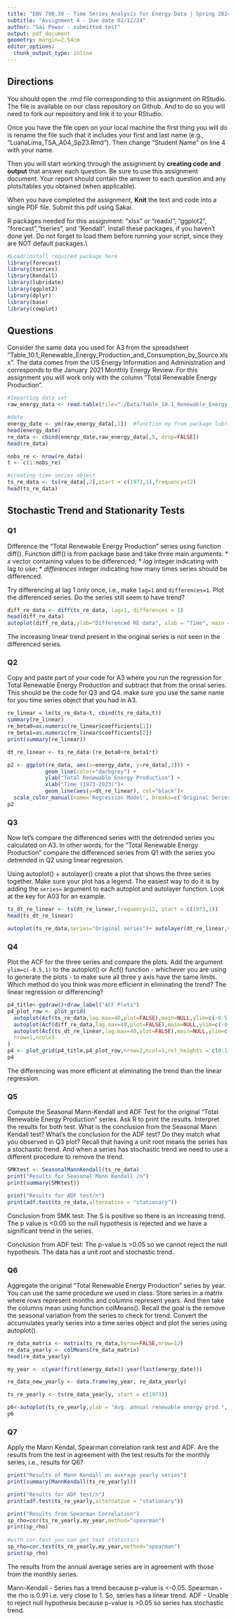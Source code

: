 ```yaml
---
title: "ENV 790.30 - Time Series Analysis for Energy Data | Spring 2024"
subtitle: "Assignment 4 - Due date 02/12/24"
author: "Sai Powar - submitted test"
output: pdf_document
geometry: margin=2.54cm
editor_options: 
  chunk_output_type: inline
---
```

  
## Directions
  
You should open the .rmd file corresponding to this assignment on RStudio. The file is available on our class repository on Github. And to do so you will need to fork our repository and link it to your RStudio.  

Once you have the file open on your local machine the first thing you will do is rename the file such that it includes your first and last name (e.g., "LuanaLima_TSA_A04_Sp23.Rmd"). Then change "Student Name" on line 4 with your name. 

Then you will start working through the assignment by  **creating code and output** that answer each question. Be sure to use this assignment document. Your report should contain the answer to each question and any plots/tables you obtained (when applicable).

When you have completed the assignment, **Knit** the text and code into a single PDF file. Submit this pdf using Sakai. 

R packages needed for this assignment: "xlsx" or "readxl", "ggplot2", "forecast","tseries", and "Kendall". Install these packages, if you haven't done yet. Do not forget to load them before running your script, since they are NOT default packages.\\

```r
#Load/install required package here
library(forecast)
library(tseries)
library(Kendall)
library(lubridate)
library(ggplot2)
library(dplyr)
library(base)
library(cowplot)
```

## Questions 

Consider the same data you used for A3 from the spreadsheet "Table_10.1_Renewable_Energy_Production_and_Consumption_by_Source.xlsx". The data comes from the US Energy Information and Administration and corresponds to the January 2021 Monthly Energy Review. For this assignment you will work only with the column "Total Renewable Energy Production". 

```r
#Importing data set
raw_energy_data <- read.table(file="./Data/Table_10.1_Renewable_Energy_Production_and_Consumption_by_Source.csv", header=TRUE,dec = ".",sep=",",stringsAsFactors = TRUE)

#date
energy_date <- ym(raw_energy_data[,1])  #function my from package lubridate
head(energy_date)
re_data <- cbind(energy_date,raw_energy_data[,5, drop=FALSE])
head(re_data)

nobs_re <- nrow(re_data)
t <- c(1:nobs_re)

#creating time series object
ts_re_data <- ts(re_data[,2],start = c(1973,1),frequency=12)
head(ts_re_data)

```

## Stochastic Trend and Stationarity Tests

### Q1
Difference the "Total Renewable Energy Production" series using function diff(). Function diff() is from package base and take three main arguments:
* *x* vector containing values to be differenced;
* *lag* integer indicating with lag to use;
* *differences* integer indicating how many times series should be differenced.

Try differencing at lag 1 only once, i.e., make `lag=1` and `differences=1`. Plot the differenced series. Do the series still seem to have trend?

```r
diff_re_data <- diff(ts_re_data, lag=1, differences = 1)
head(diff_re_data)
autoplot(diff_re_data,ylab="Differenced RE data", xlab = "Time", main = "Total Renewable Energy Production - Differenced Series")
```
The increasing linear trend present in the original series is not seen in the differenced series. 


### Q2
Copy and paste part of your code for A3 where you run the regression for Total Renewable Energy Production and subtract that from the orinal series. This should be the code for Q3 and Q4. make sure you use the same name for you time series object that you had in A3.

```r

re_linear = lm(ts_re_data~t, cbind(ts_re_data,t))  
summary(re_linear)
re_beta0=as.numeric(re_linear$coefficients[1])  
re_beta1=as.numeric(re_linear$coefficients[2])
print(summary(re_linear))

dt_re_linear <- ts_re_data-(re_beta0+re_beta1*t)

p2 <- ggplot(re_data, aes(x=energy_date, y=re_data[,2])) +
            geom_line(color="darkgrey") +
            ylab("Total Renewable Energy Production") +
            xlab("Time (1973-2023)")+
            geom_line(aes(y=dt_re_linear), col="black")+
  scale_color_manual(name='Regression Model', breaks=c('Original Series', 'Detrended Series'), values=c('Original Series'='darkgrey', 'Detrended Series'='black'))
p2

```

### Q3
Now let's compare the differenced series with the detrended series you calculated on A3. In other words, for the "Total Renewable Energy Production" compare the differenced series from Q1 with the series you detrended in Q2 using linear regression. 

Using autoplot() + autolayer() create a plot that shows the three series together. Make sure your plot has a legend. The easiest way to do it is by adding the `series=` argument to each autoplot and autolayer function. Look at the key for A03 for an example. 

```r
ts_dt_re_linear <- ts(dt_re_linear,frequency=12, start = c(1973,1))
head(ts_dt_re_linear)

autoplot(ts_re_data,series="Original series")+ autolayer(dt_re_linear,series="Detrended series")+autolayer(diff_re_data,series="Differenced series")+ylab("")+ggtitle("Renewable Energy Production Series")

```

### Q4
Plot the ACF for the three series and compare the plots. Add the argument `ylim=c(-0.5,1)` to the autoplot() or Acf() function - whichever you are using to generate the plots - to make sure all three y axis have the same limits. Which method do you think was more efficient in eliminating the trend? The linear regression or differencing?

```r
p4_title<-ggdraw()+draw_label("ACF Plots")
p4_plot_row <- plot_grid(
  autoplot(Acf(ts_re_data,lag.max=40,plot=FALSE),main=NULL,ylim=c(-0.5,1),ylab = "Original Series"),
  autoplot(Acf(diff_re_data,lag.max=40,plot=FALSE),main=NULL,ylim=c(-0.5,1),ylab = "Differenced Series"),
  autoplot(Acf(ts_dt_re_linear,lag.max=40,plot=FALSE),main=NULL,ylim=c(-0.5,1),ylab = "Detrended Series"),
  nrow=1,ncol=3
)
p4 <- plot_grid(p4_title,p4_plot_row,nrow=2,ncol=1,rel_heights = c(0.1,1))
p4
```

The differencing was more efficient at eliminating the trend than the linear regression. 


### Q5
Compute the Seasonal Mann-Kendall and ADF Test for the original "Total Renewable Energy Production" series. Ask R to print the results. Interpret the results for both test. What is the conclusion from the Seasonal Mann Kendall test? What's the conclusion for the ADF test? Do they match what you observed in Q3 plot? Recall that having a unit root means the series has a stochastic trend. And when a series has stochastic trend we need to use a different procedure to remove the trend.

```r
SMKtest <- SeasonalMannKendall(ts_re_data)
print("Results for Seasonal Mann Kendall /n")
print(summary(SMKtest))

print("Results for ADF test/n")
print(adf.test(ts_re_data,alternative = "stationary"))

```
Conclusion from SMK test: The S is positive so there is an increasing trend. The p value is <0.05 so the null hypothesis is rejected and we have a significant trend in the series. 

Conclusion from ADF test: The p-value is >0.05 so we cannot reject the null hypothesis. The data has a unit root and stochastic trend. 

### Q6
Aggregate the original "Total Renewable Energy Production" series by year. You can use the same procedure we used in class. Store series in a matrix where rows represent months and columns represent years. And then take the columns mean using function colMeans(). Recall the goal is the remove the seasonal variation from the series to check for trend. Convert the accumulates yearly series into a time series object and plot the series using autoplot().

```r

re_data_matrix <- matrix(ts_re_data,byrow=FALSE,nrow=12)
re_data_yearly <- colMeans(re_data_matrix)
head(re_data_yearly)

my_year <- c(year(first(energy_date)):year(last(energy_date)))

re_data_new_yearly <- data.frame(my_year, re_data_yearly)

ts_re_yearly <- ts(re_data_yearly, start = c(1973))

p6<-autoplot(ts_re_yearly,ylab = "Avg. annual renewable energy prod.", xlab = "Time")
p6


```

### Q7
Apply the Mann Kendal, Spearman correlation rank test and ADF. Are the results from the test in agreement with the test results for the monthly series, i.e., results for Q6?

```r
print("Results of Mann Kendall on average yearly series")
print(summary(MannKendall(ts_re_yearly)))

print("Results for ADF test/n")
print(adf.test(ts_re_yearly,alternative = "stationary"))

print("Results from Spearman Correlation")
sp_rho=cor(ts_re_yearly,my_year,method="spearman")
print(sp_rho)
 
#with cor.test you can get test statistics
sp_rho=cor.test(ts_re_yearly,my_year,method="spearman")
print(sp_rho)
```

The results from the annual average series are in agreement with those from the monthly series. 

Mann-Kendall - Series has a trend because p-value is <-0.05.
Spearman - the rho is 0.91 i.e. very close to 1. So, series has a linear trend. 
ADF - Unable to reject null hypothesis because p-value is >0.05 so series has stochastic trend. 
